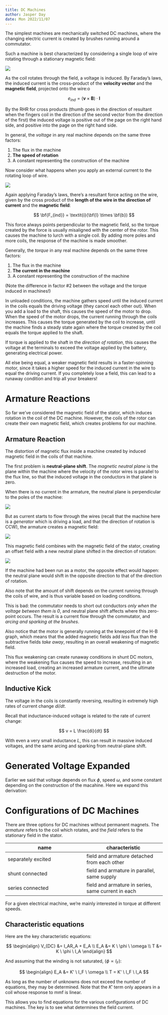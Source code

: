 ```yaml
---
title: DC Machines
author: Jasper Day
date: Mon 2022/11/07
---
```


The simplest machines are mechanically switched DC machines, where the changing electric current is created by brushes running around a commutator.

Such a machine is best characterized by considering a single loop of wire rotating through a stationary magnetic field:

![](Images/6_eind.png)

As the coil rotates through the field, a voltage is induced. By Faraday's laws, the induced current is the cross-product of the **velocity vector** and the **magnetic field**, projected onto the wire:o

$$
e_{ind} = (\textbf{v} \times \textbf{B}) \cdot \textbf{l}
$$

By the RHR for cross products (thumb goes in the direction of resultant when the fingers coil in the direction of the second vector from the direction of the first) the induced voltage is positive out of the page on the right hand side, and positive into the page on the right hand side. 

In general, the *voltage* in any real machine depends on the same three factors:

1. The flux in the machine
2. **The speed of rotation**
3. A constant representing the construction of the machine

Now consider what happens when you apply an external current to the rotating loop of wire.

![](Images/6_DC_Machine.png)

Again applying Faraday's laws, there's a resultant force acting on the wire, given by the cross product of the **length of the wire in the direction of current** and the **magnetic field**:

$$
\bf{F_{ind}} = \textit{i}(\bf{l} \times \bf{b})
$$

This force always points perpendicular to the magnetic field, so the torque created by the force is usually misaligned with the center of the rotor. This causes the machine to lurch with a single coil. By adding more poles and more coils, the response of the machine is made smoother.

Generally, the *torque* in any real machine depends on the same three factors:

1. The flux in the machine
2. **The current in the machine**
3. A constant representing the construction of the machine

(Note the difference in factor #2 between the voltage and the torque induced in machines!)

In unloaded conditions, the machine gathers speed until the induced current in the coils equals the driving voltage (they cancel each other out). When you add a load to the shaft, this causes the speed of the motor to drop. When the speed of the motor drops, the current running through the coils increases. This causes the torque generated by the coil to increase, until the machine finds a steady state again where the torque created by the coil equals the torque applied to the shaft.

If torque is applied to the shaft in the *direction of rotation*, this causes the voltage at the terminals to exceed the voltage applied by the battery, generating electrical power.

:::{.callout-note}

All else being equal, a weaker magnetic field results in a faster-spinning motor, since it takes a higher speed for the induced current in the wire to equal the driving current. If you completely lose a field, this can lead to a runaway condition and trip all your breakers!

:::

# Armature Reactions

So far we've considered the magnetic field of the stator, which induces rotation in the coil of the DC machine. However, the coils of the rotor can create their own magnetic field, which creates problems for our machine.

:::{#def-armature-reaction}

## Armature Reaction

The distortion of magnetic flux inside a machine created by induced magnetic field in the coils of that machine.

:::

The first problem is **neutral-plane shift**. The *magnetic neutral plane* is the plane within the machine where the velocity of the rotor wires is parallel to the flux line, so that the induced voltage in the conductors in that plane is zero.

When there is no current in the armature, the neutral plane is perpendicular to the poles of the machine:

![](Images/6_magnetic_flux.png)

But as current starts to flow through the wires (recall that the machine here is a *generator* which is driving a load, and that the direction of rotation is CCW), the armature creates a magnetic field:

![](Images/7_armature_fieeled.png)

This magnetic field combines with the magnetic field of the stator, creating an offset field with a new neutral plane shifted in the direction of rotation:

![](Images/7_neutral_plane_shift.png)

:::{.callout-note}

If the machine had been run as a motor, the opposite effect would happen: the neutral plane would shift in the opposite direction to that of the direction of rotation.

Also note that the amount of shift depends on the current running through the coils of wire, and is thus variable based on loading conditions.

:::

This is bad: the commutator needs to short out conductors *only when the voltage between them is 0*, and neutral plane shift affects where this zero-point occurs. The result is a current flow through the commutator, and *arcing and sparking at the brushes*.

Also notice that the motor is generally running at the kneepoint of the H-B graph, which means that the added magnetic fields add *less* flux than the subtractive fields *take away*, resulting in an overall weakening of magnetic field. 

This flux weakening can create runaway conditions in shunt DC motors, where the weakening flux causes the speed to increase, resulting in an increased load, creating an increased armature current, and the ultimate destruction of the motor.

## Inductive Kick

The voltage in the coils is constantly reversing, resulting in extremely high rates of current change $di/dt$. 

Recall that inductance-induced voltage is related to the rate of current change:

$$
v = L \frac{di}{dt}
$$

With even a very small inductance $L$, this can result in massive induced voltages, and the same arcing and sparking from neutral-plane shift.

# Generated Voltage Expanded

Earlier we said that voltage depends on flux $\phi$, speed $\omega$, and some constant depending on the construction of the macahine. Here we expand this derivation:




# Configurations of DC Machines

There are three options for DC machines without permanent magnets. The *armature* refers to the coil which rotates, and the *field* refers to the stationary field in the stator.


| name | characteristic |
|---|---|
| separately excited | field and armature detached from each other |
| shunt connected | field and armature in parallel, same supply |
| series connected | field and armature in series, same current in each |


For a given electrical machine, we're mainly interested in torque at different speeds.

## Characteristic equations

Here are the key characteristic equations:

$$
\begin{align}
V_{DC} &= I_AR_A + E_A \\
E_A &= K \ \phi \ \omega \\
T &= K \ \phi \ I_A
\end{align}
$$

And assuming that the winding is not saturated, ($\phi \propto I_F$):

$$
\begin{align}
E_A &= K' \ I_F \ \omega \\
T = K' \ I_F \ I_A
$$

As long as the number of unknowns does not exceed the number of equations, they may be determined. Note that the $K'$ term only appears in a coil whose response to mmf is linear.

This allows you to find equations for the various configurations of DC machines. The key is to see what determines the field current.
